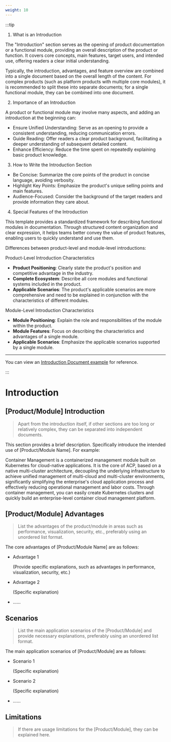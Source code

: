 ```yaml
---
weight: 10
---
```


:::tip

1. What is an Introduction

The "Introduction" section serves as the opening of product documentation or a functional module, providing an overall description of the product or function. It covers core concepts, main features, target users, and intended use, offering readers a clear initial understanding.

Typically, the introduction, advantages, and feature overview are combined into a single document based on the overall length of the content. For complex products (such as platform products with multiple core modules), it is recommended to split these into separate documents; for a single functional module, they can be combined into one document.

2. Importance of an Introduction

A product or functional module may involve many aspects, and adding an introduction at the beginning can:

- Ensure Unified Understanding: Serve as an opening to provide a consistent understanding, reducing communication errors.
- Guide Reading: Offer readers a clear product background, facilitating a deeper understanding of subsequent detailed content.
- Enhance Efficiency: Reduce the time spent on repeatedly explaining basic product knowledge.

3. How to Write the Introduction Section

- Be Concise: Summarize the core points of the product in concise language, avoiding verbosity.
- Highlight Key Points: Emphasize the product's unique selling points and main features.
- Audience-Focused: Consider the background of the target readers and provide information they care about.

4. Special Features of the Introduction

This template provides a standardized framework for describing functional modules in documentation. Through structured content organization and clear expression, it helps teams better convey the value of product features, enabling users to quickly understand and use them.

Differences between product-level and module-level introductions:

Product-Level Introduction Characteristics

- **Product Positioning**: Clearly state the product's position and competitive advantage in the industry.
- **Complete Ecosystem**: Describe all core modules and functional systems included in the product.
- **Applicable Scenarios**: The product's applicable scenarios are more comprehensive and need to be explained in conjunction with the characteristics of different modules.

Module-Level Introduction Characteristics

- **Module Positioning**: Explain the role and responsibilities of the module within the product.
- **Module Features**: Focus on describing the characteristics and advantages of a single module.
- **Applicable Scenarios**: Emphasize the applicable scenarios supported by a single module.

---

You can view an [Introduction Document example](https://product-doc-guide.alauda.cn/template/intro/example.html) for reference.

:::

# Introduction

## [Product/Module] Introduction

> Apart from the introduction itself, if other sections are too long or relatively complex, they can be separated into independent documents.

This section provides a brief description. Specifically introduce the intended use of [Product/Module Name]. For example:

Container Management is a containerized management module built on Kubernetes for cloud-native applications. It is the core of ACP, based on a native multi-cluster architecture, decoupling the underlying infrastructure to achieve unified management of multi-cloud and multi-cluster environments, significantly simplifying the enterprise's cloud application process and effectively reducing operational management and labor costs. Through container management, you can easily create Kubernetes clusters and quickly build an enterprise-level container cloud management platform.

## [Product/Module] Advantages

> List the advantages of the product/module in areas such as performance, visualization, security, etc., preferably using an unordered list format.

The core advantages of [Product/Module Name] are as follows:

- Advantage 1

  (Provide specific explanations, such as advantages in performance, visualization, security, etc.)

- Advantage 2

  (Specific explanation)

- ......

## Scenarios

> List the main application scenarios of the [Product/Module] and provide necessary explanations, preferably using an unordered list format.

The main application scenarios of [Product/Module] are as follows:

- Scenario 1

  (Specific explanation)

- Scenario 2

  (Specific explanation)

- ......

## Limitations

> If there are usage limitations for the [Product/Module], they can be explained here.
